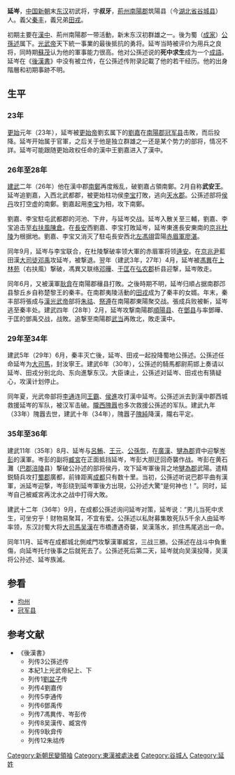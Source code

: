 '''延岑'''{{BD||？|36年||catIdx=Y}}，[[中国|中国]][[新朝|新朝]]末[[东汉|东汉]]初武将，字'''叔牙'''，[[荊州|荊州]][[南陽郡|南陽郡]]筑陽县（今[[湖北省|湖北省]][[谷城县|谷城县]]）人。義父[[秦丰|秦丰]]，義兄弟[[田戎|田戎]]。

初期主要在[[漢中|漢中]]、荊州南陽郡一带活動，新末东汉初群雄之一。後为蜀（[[成家|成家]]）[[公孫述|公孫述]]属下。[[光武帝|光武帝]]天下統一事業的最後抵抗的勇将。延岑当時被评价为用兵之良将，同時期[[苏茂_(汉朝)|蘇茂]]认为他的軍事能力很高。他对公孫述说的'''死中求生'''成为一个[[成語|成語]]。延岑在《[[後漢書|後漢書]]》中没有被立传，在公孫述传附录記載了他的若干经历。他的出身階層和初期事跡不明。

==生平==
=== 23年 ===
[[更始_(汉朝)|更始]]元年（23年），延岑被[[更始帝|更始帝]]劉玄属下的[[刘嘉_(顺阳侯)|劉嘉]]在[[南陽郡|南陽郡]][[冠军县|冠军县]]击敗，而后投降。延岑开始属于官軍，之后关于他是独立群雄之一还是某个势力的部将，情况不詳。延岑可能跟随更始政权任命的漢中王劉嘉进入了漢中。

===26年至28年 ===
[[建武_(东汉)|建武]]二年（26年）他在漢中郡[[南鄭|南鄭]]再度叛乱，破劉嘉占領南鄭。2月自称'''武安王'''。延岑追劉嘉，入西北武都郡，被更始柱功侯[[李宝|李宝]]打敗，逃向[[天水郡|天水郡]]。公孫述部将[[侯丹|侯丹]]攻打空虚的南鄭。劉嘉起用[[李宝_(汉朝)|李宝]]为相，攻下南鄭。

劉嘉、李宝駐屯武都郡的河池、下弁，与延岑交战。延岑入散关至三輔，劉嘉、李宝追击至[[右扶風|右扶風]][[陳倉|陳倉]]。在[[長安|長安]]西劉嘉、李宝打敗延岑，延岑東進長安東南的[[京兆|京兆]][[杜陵|杜陵]]为根据地。劉嘉、李宝又消灭了駐屯長安西北[[左馮翊|左馮翊]]雲陽[[赤眉軍|赤眉軍]][[廖湛|廖湛]]。

同年9月，延岑与李宝联合，在杜陵撃破率领大軍的赤眉軍将领[[逄安|逄安]]。在[[京兆尹|京兆尹]]藍田漢[[大司徒|大司徒]][[邓禹|邓禹]]攻延岑，被撃退。翌年（建武3年，27年）4月，延岑被[[馮異|馮異]]在[[上林苑|上林苑]]（右扶風）撃破，馮異又联络[[邓曄|邓曄]]、[[于匡|于匡]]在[[弘农郡|弘农郡]]析县迎撃，延岑敗走。

同年6月，又被漢軍[[耿弇|耿弇]]在南陽郡穰县打敗。之後時期不明，延岑归順占据南郡邔县黎丘乡自称楚黎王的秦丰。在南郡夷陵活動的[[田戎|田戎]]成为了秦丰的女婿。年末，秦丰部将張成与[[漢光武帝|漢光武帝]]部将[[朱祜|朱祜]]、[[祭遵|祭遵]]在南陽郡東陽聚交战。張成兵败被斬，延岑逃至秦丰处。建武四年（28年）2月，延岑攻撃南陽郡[[順陽县|順陽县]]、在[[鄧县|鄧县]]与率鄧曄、于匡的鄧禹交战，战敗。追撃至南陽郡[[武当|武当]]再敗北，敗走漢中。

=== 29年至34年 ===
建武5年（29年）6月，秦丰灭亡後，延岑、田戎一起投降蜀地公孫述。公孫述任命延岑为[[大司馬|大司馬]]，封汝寧王。建武6年（30年），公孫述的騎馬都尉荊邯上奏请以延岑、田戎分别北向、东向進撃东汉。大臣谏止，公孫述对延岑、田戎也有猜疑心，攻漢计划停止。

同年夏，光武帝部将[[李通_(次元)|李通]]连同[[王霸_(汉朝)|王霸]]、[[侯進|侯進]]攻打漢中延岑。公孫述派去到漢中郡西城救援延岑的军队，被汉军击破。[[隴西|隴西]][[隗囂|隗囂]]也多次救援公孫述的军队。建武九年（33年）隗囂去世，建武十年（34年），隗囂子[[隗純|隗純]]降漢，隴右平定。

=== 35年至36年 ===
建武11年（35年）8月、延岑与[[呂鮪|呂鮪]]、[[王元_(东汉)|王元]]、[[公孫恢|公孫恢]]，在[[廣漢|廣漢]]、[[犍為郡|犍為郡]]資中迎撃[[岑彭|岑彭]]的漢軍。岑彭的副将[[臧宮|臧宮]]在正面抵挡延岑，岑彭大胆迂回奇襲作战。岑彭在黄石灘（[[巴郡|巴郡]][[涪陵|涪陵]]县）撃破公孙述的部将侯丹，攻下延岑軍後背之地[[犍為郡|犍為郡]]武陽。遣精鋭騎兵攻打[[蜀郡|蜀郡]]廣都，前锋距离[[成都|成都]]只有数十里。当初，公孫述听说巴郡平曲有漢軍，派延岑迎撃，岑彭绕到延岑軍後方出現，公孙述大驚“是何神也！”。同时，延岑自己被臧宮再沈水之战中打得大敗。

建武十二年（36年）9月，在成都公孫述询问延岑对策，延岑说：“男儿当死中求生，可坐穷乎！财物易聚耳，不宜有爱。公孫述以私財募集敢死队5千余人由延岑率领，东汉討蜀大将[[大司馬|大司馬]][[吴漢|吴漢]]在市橋遭遇奇襲，吴漢落水，抓住馬尾逃出一命。

同年11月、延岑在成都城北側咸門攻撃漢軍臧宮，三战三勝。公孫述在战斗中負重傷，向延岑托付後事之后就死去了。公孫述死后第二天，延岑就向吴漢投降，吴漢将公孙述、延岑族滅。

==参看==
*[[均州|均州]]
*[[冠军县|冠军县]]

==参考文献==
*《後漢書》
**列传3公孫述传 
**本紀1上光武帝紀上、下 
**列传1[[劉盆子|劉盆子]]传 
**列传4劉嘉传 
**列传5李通传 
**列传6鄧禹传 
**列传7馮異传、岑彭传 
**列传8吴漢传、臧宮传 
**列传9耿弇传 
**列传12朱祜传 

{{中国民变起事领袖}}
[[Category:新朝民變領袖|Category:新朝民變領袖]] 
[[Category:東漢被處決者|Category:東漢被處決者]] 
[[Category:谷城人|Category:谷城人]] 
[[Category:延姓|Category:延姓]]